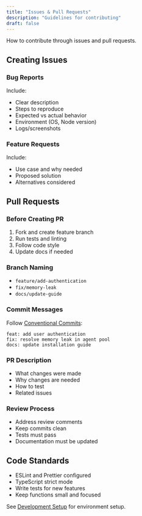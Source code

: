 ```yaml
---
title: "Issues & Pull Requests"
description: "Guidelines for contributing"
draft: false
---
```


How to contribute through issues and pull requests.

## Creating Issues

### Bug Reports
Include:
- Clear description
- Steps to reproduce
- Expected vs actual behavior
- Environment (OS, Node version)
- Logs/screenshots

### Feature Requests
Include:
- Use case and why needed
- Proposed solution
- Alternatives considered

## Pull Requests

### Before Creating PR
1. Fork and create feature branch
2. Run tests and linting
3. Follow code style
4. Update docs if needed

### Branch Naming
- `feature/add-authentication`
- `fix/memory-leak`
- `docs/update-guide`

### Commit Messages
Follow [Conventional Commits](https://www.conventionalcommits.org/):
```
feat: add user authentication
fix: resolve memory leak in agent pool
docs: update installation guide
```

### PR Description
- What changes were made
- Why changes are needed
- How to test
- Related issues

### Review Process
- Address review comments
- Keep commits clean
- Tests must pass
- Documentation must be updated

## Code Standards

- ESLint and Prettier configured
- TypeScript strict mode
- Write tests for new features
- Keep functions small and focused

See [Development Setup](./development-setup) for environment setup.
